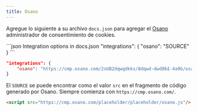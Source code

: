 ```yaml
---
title: Osano
---
```


Agregue lo siguiente a su archivo `docs.json` para agregar el [Osano](https://www.osano.com/) administrador de consentimiento de cookies.

<CodeGroup>
  ```json Integration options in docs.json
  "integrations": {
      "osano": "SOURCE"
  }
  ```

  ```json Example
  "integrations": {
      "osano": "https://cmp.osano.com/2sUB2dqwqdkks/8dqwd-dwd86£-4a9b/osano.js"
  }
  ```
</CodeGroup>

El `SOURCE` se puede encontrar como el valor `src` en el fragmento de código generado por Osano. Siempre comienza con `https://cmp.osano.com/`.

```html Code snippet from Osano
<script src="https://cmp.osano.com/placeholder/placeholder/osano.js"/>
```
